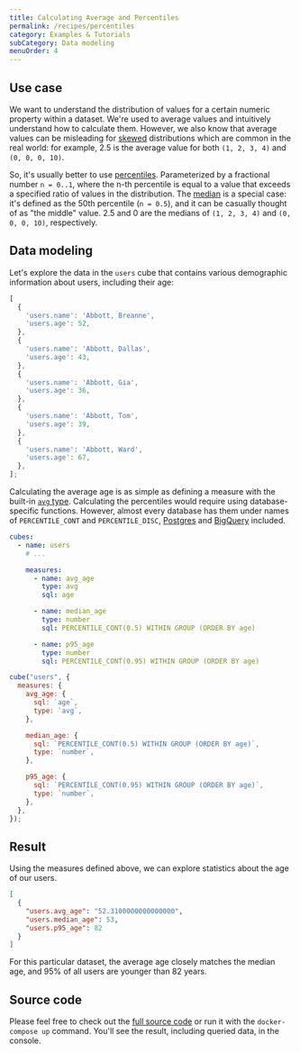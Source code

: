 ```yaml
---
title: Calculating Average and Percentiles
permalink: /recipes/percentiles
category: Examples & Tutorials
subCategory: Data modeling
menuOrder: 4
---
```


## Use case

We want to understand the distribution of values for a certain numeric property
within a dataset. We're used to average values and intuitively understand how to
calculate them. However, we also know that average values can be misleading for
[skewed](https://en.wikipedia.org/wiki/Skewness) distributions which are common
in the real world: for example, 2.5 is the average value for both `(1, 2, 3, 4)`
and `(0, 0, 0, 10)`.

So, it's usually better to use
[percentiles](https://en.wikipedia.org/wiki/Percentile). Parameterized by a
fractional number `n = 0..1`, where the n-th percentile is equal to a value that
exceeds a specified ratio of values in the distribution. The
[median](https://en.wikipedia.org/wiki/Median) is a special case: it's defined
as the 50th percentile (`n = 0.5`), and it can be casually thought of as "the
middle" value. 2.5 and 0 are the medians of `(1, 2, 3, 4)` and `(0, 0, 0, 10)`,
respectively.

## Data modeling

Let's explore the data in the `users` cube that contains various demographic
information about users, including their age:

```javascript
[
  {
    'users.name': 'Abbott, Breanne',
    'users.age': 52,
  },
  {
    'users.name': 'Abbott, Dallas',
    'users.age': 43,
  },
  {
    'users.name': 'Abbott, Gia',
    'users.age': 36,
  },
  {
    'users.name': 'Abbott, Tom',
    'users.age': 39,
  },
  {
    'users.name': 'Abbott, Ward',
    'users.age': 67,
  },
];
```

Calculating the average age is as simple as defining a measure with the built-in
[`avg` type](https://cube.dev/docs/schema/reference/types-and-formats#measures-types-avg).
Calculating the percentiles would require using database-specific functions.
However, almost every database has them under names of `PERCENTILE_CONT` and
`PERCENTILE_DISC`,
[Postgres](https://www.postgresql.org/docs/current/functions-aggregate.html) and
[BigQuery](https://cloud.google.com/bigquery/docs/reference/standard-sql/functions-and-operators#aggregate_functions)
included.

<CodeTabs>

```yaml
cubes:
  - name: users
    # ...

    measures:
      - name: avg_age
        type: avg
        sql: age

      - name: median_age
        type: number
        sql: PERCENTILE_CONT(0.5) WITHIN GROUP (ORDER BY age)

      - name: p95_age
        type: number
        sql: PERCENTILE_CONT(0.95) WITHIN GROUP (ORDER BY age)
```

```javascript
cube("users", {
  measures: {
    avg_age: {
      sql: `age`,
      type: `avg`,
    },

    median_age: {
      sql: `PERCENTILE_CONT(0.5) WITHIN GROUP (ORDER BY age)`,
      type: `number`,
    },

    p95_age: {
      sql: `PERCENTILE_CONT(0.95) WITHIN GROUP (ORDER BY age)`,
      type: `number`,
    },
  },
});
```

</CodeTabs>

## Result

Using the measures defined above, we can explore statistics about the age of our
users.

```json
[
  {
    "users.avg_age": "52.3100000000000000",
    "users.median_age": 53,
    "users.p95_age": 82
  }
]
```

For this particular dataset, the average age closely matches the median age, and
95% of all users are younger than 82 years.

## Source code

Please feel free to check out the
[full source code](https://github.com/cube-js/cube/tree/master/examples/recipes/percentiles)
or run it with the `docker-compose up` command. You'll see the result, including
queried data, in the console.
